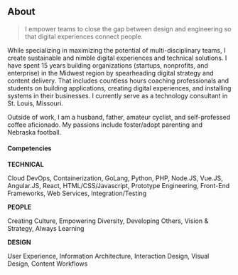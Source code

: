 ## About

> I empower teams to close the gap between design and engineering so that digital experiences connect people.

While specializing in maximizing the potential of multi-disciplinary teams, I create sustainable and nimble digital experiences and technical solutions. I have spent 15 years building organizations (startups, nonprofits, and enterprise) in the Midwest region by spearheading digital strategy and content delivery. That includes countless hours coaching professionals and students on building applications, creating digital experiences, and installing systems in their businesses. I currently serve as a technology consultant in St. Louis, Missouri.

Outside of work, I am a husband, father, amateur cyclist, and self-professed coffee aficionado. My passions include foster/adopt parenting and Nebraska football.

#### Competencies 

**TECHNICAL**

Cloud DevOps, Containerization, GoLang, Python, PHP, Node.JS, Vue.JS, Angular.JS, React, HTML/CSS/Javascript, Prototype Engineering, Front-End Frameworks, Web Services, Integration/Testing

**PEOPLE**

Creating Culture, Empowering Diversity, Developing Others, Vision & Strategy, Always Learning

**DESIGN**

User Experience, Information Architecture, Interaction Design, Visual Design, Content Workflows 